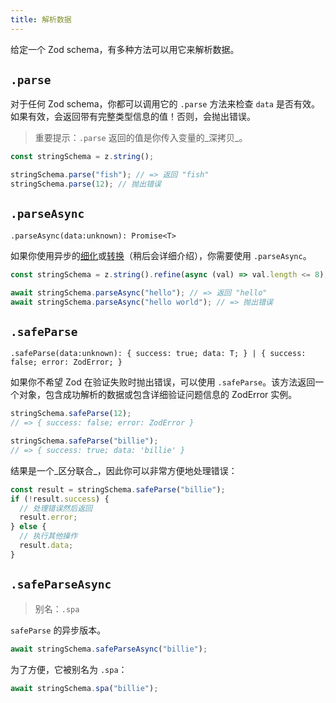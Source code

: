 ```yaml
---
title: 解析数据
---
```


给定一个 Zod schema，有多种方法可以用它来解析数据。

## `.parse`

对于任何 Zod schema，你都可以调用它的 `.parse` 方法来检查 `data` 是否有效。如果有效，会返回带有完整类型信息的值！否则，会抛出错误。

> 重要提示：`.parse` 返回的值是你传入变量的_深拷贝_。

```ts
const stringSchema = z.string();

stringSchema.parse("fish"); // => 返回 "fish"
stringSchema.parse(12); // 抛出错误
```

## `.parseAsync`

`.parseAsync(data:unknown): Promise<T>`

如果你使用异步的[细化](#refine)或[转换](#transform)（稍后会详细介绍），你需要使用 `.parseAsync`。

```ts
const stringSchema = z.string().refine(async (val) => val.length <= 8);

await stringSchema.parseAsync("hello"); // => 返回 "hello"
await stringSchema.parseAsync("hello world"); // => 抛出错误
```

## `.safeParse`

`.safeParse(data:unknown): { success: true; data: T; } | { success: false; error: ZodError; }`

如果你不希望 Zod 在验证失败时抛出错误，可以使用 `.safeParse`。该方法返回一个对象，包含成功解析的数据或包含详细验证问题信息的 ZodError 实例。

```ts
stringSchema.safeParse(12);
// => { success: false; error: ZodError }

stringSchema.safeParse("billie");
// => { success: true; data: 'billie' }
```

结果是一个_区分联合_，因此你可以非常方便地处理错误：

```ts
const result = stringSchema.safeParse("billie");
if (!result.success) {
  // 处理错误然后返回
  result.error;
} else {
  // 执行其他操作
  result.data;
}
```

## `.safeParseAsync`

> 别名：`.spa`

`safeParse` 的异步版本。

```ts
await stringSchema.safeParseAsync("billie");
```

为了方便，它被别名为 `.spa`：

```ts
await stringSchema.spa("billie");
```